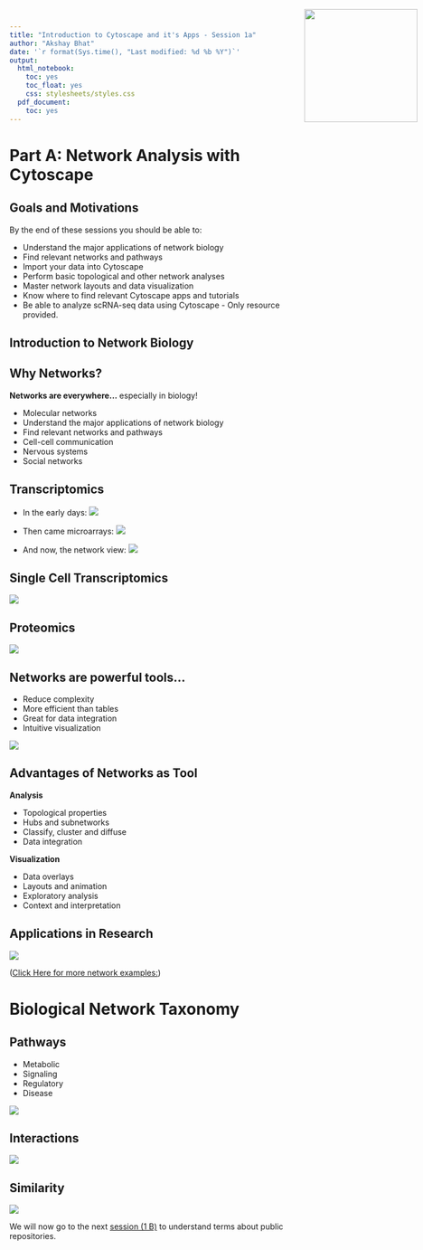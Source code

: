 ```yaml
---
title: "Introduction to Cytoscape and it's Apps - Session 1a"
author: "Akshay Bhat"
date: '`r format(Sys.time(), "Last modified: %d %b %Y")`'
output: 
  html_notebook:
    toc: yes
    toc_float: yes
    css: stylesheets/styles.css
  pdf_document:
    toc: yes
---
```

<img src="images/logo-sm.png" style="position:absolute;top:40px;right:10px;" width="200" />

# Part A: Network Analysis with Cytoscape

## Goals and Motivations
By the end of these sessions you should be able to:

* Understand the major applications of network biology
* Find relevant networks and pathways
* Import your data into Cytoscape
* Perform basic topological and other network analyses
* Master network layouts and data visualization
* Know where to find relevant Cytoscape apps and tutorials
* Be able to analyze scRNA-seq data using Cytoscape - Only resource provided. 


## Introduction to Network Biology
## **Why Networks?**
**Networks are everywhere...** especially in biology!

* Molecular networks
* Understand the major applications of network biology
* Find relevant networks and pathways
* Cell-cell communication
* Nervous systems
* Social networks



## **Transcriptomics**
* In the early days:
![](images/RNA_agarose_gel.png)
* Then came microarrays:
![](images/microarry.png)

* And now, the network view:
![](images/Network_View_Array.png)

## **Single Cell Transcriptomics**
![](images/scRNA-Networks.png)

## **Proteomics**
![](images/proteomics-Network.png)



## **Networks are powerful tools...**

* Reduce complexity
* More efficient than tables
* Great for data integration
* Intuitive visualization


![](images/TF_mRNA_network.png)

## Advantages of Networks as Tool
**Analysis**

* Topological properties
* Hubs and subnetworks
* Classify, cluster and diffuse
* Data integration

**Visualization**

* Data overlays
* Layouts and animation
* Exploratory analysis
* Context and interpretation


## Applications in Research
![](images/Application_research.png)

([Click Here for more network examples:](https://www.ncbi.nlm.nih.gov/pmc/?term=(cytoscape+AND+network)+AND+(%222022/01/01%22[PUBDATE]+%3A+%223000/01/01%22[PUBDATE])&report=imagesdocsum&dispmax=100))


# Biological Network Taxonomy

## Pathways

* Metabolic
* Signaling
* Regulatory
* Disease

![](images/Pathway_Rout.png)

## Interactions

![](images/Interactions_Taxonomy.png)

## Similarity
![](images/Similarities.png)


We will now go to the next [session (1 B)](session1b.nb.html) to understand terms about public repositories. 
<br></br><br></br>
